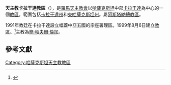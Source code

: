 {{NoteTA|G1=Country}}
{{Infobox Roman Catholic diocese |Roman Catholic Diocese of = 天主教卡拉干達教区 |Latin name of diocese = Dioecesis Karagandensis 
|image =  Kazakistan - Diocesi di Karaganda.png
|caption =  |location = [[哈薩克斯坦|哈薩克斯坦]][[卡拉干達|卡拉干達]] |territory =  |population =  |rite = [[罗马礼|罗马礼]]|patron =  |province =  |established = 1999年 |cathedral = |co-cathedral = |leadership = 主教 |website =  |pope =  |patriarch= |metropolitan = |ordinary = 簡·帕夫爾·倫加 |coadjutor archbishop = |coadjutor bishop = |auxiliary = |emeritus = }}

'''天主教卡拉干達教區'''（{{lang-la|Dioecesis Karagandensis}}），是[[羅馬天主教會|羅馬天主教會]]以[[哈薩克斯坦|哈薩克斯坦]]中部[[卡拉干達|卡拉干達]]為中心的一個[[教區|教區]]。範圍包括[[卡拉干達州|卡拉干達州]]和[[東哈薩克斯坦州|東哈薩克斯坦州]]。屬[[天主教阿斯塔納總教區|阿斯塔納總教區]]。

1991年教廷在卡拉干達設立幅蓋中亞五國的宗座署理區。1999年8月6日建立[[教區|教區]]。<ref>{{cite news|publisher=[[天主教亞洲通訊社|天主教亞洲通訊社]]|date=1999年8月20日 |title=梵蒂岡建立新教區及三個宗座署理區 |url=}}</ref>主教為[[簡·帕夫爾·倫加|簡·帕夫爾·倫加]]。

== 參考文獻 ==
<div class="references-small"> 
<references />
{{天主教哈薩克教區}}
[[Category:哈薩克斯坦天主教教區|Category:哈薩克斯坦天主教教區]]